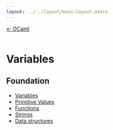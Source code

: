 ```yaml
---
layout: ../../layout/main-layout.astro
---
```

<a href="/">← OCaml </a> <br /> <br />

# Variables

## Foundation

- [Variables](./ocaml/variables)
- [Primitive Values](./ocaml/primitive-values)
- [Functions](./ocaml/functions)
- [Strings](./ocaml/strings)
- [Data structures](./ocaml/data-structures)


